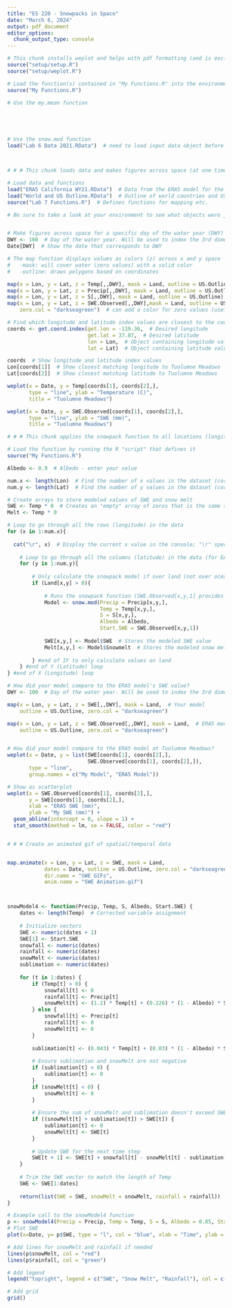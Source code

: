 ```yaml
---
title: "ES 220 - Snowpacks in Space"
date: "March 6, 2024"
output: pdf_document
editor_options:
  chunk_output_type: console
---
```


```r
# This chunk installs weplot and helps with pdf formatting (and is excluded from knitting)
source("setup/setup.R")
source("setup/weplot.R")

```




```r


# Load the function(s) contained in "My Functions.R" into the environment
source("My Functions.R")

# Use the my.mean function





# Use the snow.mod function
load("Lab 6 Data 2021.RData")  # need to load input data object before passing to the function




```




```r

# # # This chunk loads data and makes figures across space (at one time) and across time (at one place) 

# Load data and functions
load("ERA5 California WY21.RData")  # Data from the ERA5 model for the 2021 water year in California
load("World and US Outline.RData")  # Outline of world countries and US states as lat/lon coordinate polygons
source("Lab 7 Functions.R")  # Defines functions for mapping etc.

# Be sure to take a look at your environment to see what objects were just loaded


# Make figures across space for a specific day of the water year (DWY)
DWY <- 100  # Day of the water year. Will be used to index the 3rd dimension (time) of data objects
Date[DWY]  # Show the date that corresponds to DWY

# The map function displays values as colors (z) across x and y space
#   -mask: will cover water (zero values) with a solid color
#   -outline: draws polygons based on coordinates

map(x = Lon, y = Lat, z = Temp[,,DWY], mask = Land, outline = US.Outline)
map(x = Lon, y = Lat, z = Precip[,,DWY], mask = Land, outline = US.Outline)
map(x = Lon, y = Lat, z = S[,,DWY], mask = Land, outline = US.Outline)
map(x = Lon, y = Lat, z = SWE.Observed[,,DWY],mask = Land, outline = US.Outline,
    zero.col = "darkseagreen")  # can add a color for zero values (useful for SWE)

# Find which longitude and latitude index values are closest to the coordinates of Tuolumne Meadows
coords <- get.coord.index(get.lon = -119.36,  # Desired longitude
                          get.lat = 37.87,  # Desired latitude
                          lon = Lon,  # Object containing longitude values
                          lat = Lat)  # Object containing latitude values

coords  # Show longitude and latitude index values
Lon[coords[1]]  # Show closest matching longitude to Tuolumne Meadows
Lat[coords[2]]  # Show closest matching latitude to Tuolumne Meadows

weplot(x = Date, y = Temp[coords[1], coords[2],],
       type = "line", ylab = "Temperature (C)",
       title = "Tuolumne Meadows")

weplot(x = Date, y = SWE.Observed[coords[1], coords[2],],
       type = "line", ylab = "SWE (mm)",
       title = "Tuolumne Meadows")


```



```r

# # # This chunk applies the snowpack function to all locations (longitude,latitude) in the dataset 

# Load the function by running the R "script" that defines it
source("My Functions.R")

Albedo <- 0.9  # Albedo - enter your value

num.x <- length(Lon)  # Find the number of x values in the dataset (corresponds to longitude)
num.y <- length(Lat)  # Find the number of y values in the dataset (corresponds to latitude)

# Create arrays to store modeled values of SWE and snow melt
SWE <- Temp * 0  # Creates an "empty" array of zeros that is the same size as the dataset
Melt <- Temp * 0

# Loop to go through all the rows (longitude) in the data
for (x in 1:num.x){
    
  cat("\r", x)  # Display the current x value in the console; "\r" specifies on a single line
  
    # Loop to go through all the columns (latitude) in the data (for EACH row)
    for (y in 1:num.y){
        
        # Only calculate the snowpack model if over land (not over ocean) - saves time!
        if (Land[x,y] > 0){
            
            # Runs the snowpack function (SWE.Observed[x,y,1] provides the SWE starting value)
            Model <- snow.mod(Precip = Precip[x,y,],
                              Temp = Temp[x,y,],
                              S = S[x,y,],
                              Albedo = Albedo,
                              Start.SWE = SWE.Observed[x,y,1])
            
            SWE[x,y,] <- Model$SWE  # Stores the modeled SWE value
            Melt[x,y,] <- Model$Snowmelt  # Stores the modeled snow melt value
            
        } #end of IF to only calculate values on land
    } #end of Y (Latitude) loop
} #end of X (Longitude) loop

# How did your model compare to the ERA5 model's SWE value?
DWY <- 100  # Day of the water year. Will be used to index the 3rd dimension (time) of data objects

map(x = Lon, y = Lat, z = SWE[,,DWY], mask = Land,  # Your model
    outline = US.Outline, zero.col = "darkseagreen")  

map(x = Lon, y = Lat, z = SWE.Observed[,,DWY], mask = Land,  # ERA5 model
    outline = US.Outline, zero.col = "darkseagreen")


# How did your model compare to the ERA5 model at Tuolumne Meadows?
weplot(x = Date, y = list(SWE[coords[1], coords[2],],
                          SWE.Observed[coords[1], coords[2],]),
       type = "line",
       group.names = c("My Model", "ERA5 Model"))

# Show as scatterplot
weplot(x = SWE.Observed[coords[1], coords[2],],
       y = SWE[coords[1], coords[2],],
       xlab = "ERA5 SWE (mm)",
       ylab = "My SWE (mm)") +
  geom_abline(intercept = 0, slope = 1) +
  stat_smooth(method = lm, se = FALSE, color = "red")



```


```r

# # # Create an animated gif of spatial/temporal data


map.animate(x = Lon, y = Lat, z = SWE, mask = Land,
            dates = Date, outline = US.Outline, zero.col = "darkseagreen",
            dir.name = "SWE GIFs",
            anim.name = "SWE Animation.gif")




```

```r
snowModel4 <- function(Precip, Temp, S, Albedo, Start.SWE) {
    dates <- length(Temp)  # Corrected variable assignment
    
    # Initialize vectors
    SWE <- numeric(dates + 1)
    SWE[1] <- Start.SWE
    snowfall <- numeric(dates)
    rainfall <- numeric(dates)
    snowMelt <- numeric(dates)
    sublimation <- numeric(dates)
    
    for (t in 1:dates) {
        if (Temp[t] > 0) {
            snowfall[t] <- 0
            rainfall[t] <- Precip[t]
            snowMelt[t] <- (1.2) * Temp[t] + (0.226) * (1 - Albedo) * S[t]
        } else {
            snowfall[t] <- Precip[t]
            rainfall[t] <- 0
            snowMelt[t] <- 0
        }
        
        sublimation[t] <- (0.043) * Temp[t] + (0.03) * (1 - Albedo) * S[t]
        
        # Ensure sublimation and snowMelt are not negative
        if (sublimation[t] < 0) {
            sublimation[t] <- 0
        }
        if (snowMelt[t] < 0) {
            snowMelt[t] <- 0
        }
        
        # Ensure the sum of snowMelt and sublimation doesn't exceed SWE
        if ((snowMelt[t] + sublimation[t]) > SWE[t]) {
            sublimation[t] <- 0
            snowMelt[t] <- SWE[t]
        }
        
        # Update SWE for the next time step
        SWE[t + 1] <- SWE[t] + snowfall[t] - snowMelt[t] - sublimation[t]
    }
    
    # Trim the SWE vector to match the length of Temp
    SWE <- SWE[1:dates]
    
    return(list(SWE = SWE, snowMelt = snowMelt, rainfall = rainfall))
}

# Example call to the snowModel4 function
p <- snowModel4(Precip = Precip, Temp = Temp, S = S, Albedo = 0.85, Start.SWE = 0)
# Plot SWE
plot(x=Date, y= p$SWE, type = "l", col = "blue", xlab = "Time", ylab = "Snowpack SWE (mm)", main = "Snowpack SWE Over Time")

# Add lines for snowMelt and rainfall if needed
lines(p$snowMelt, col = "red")
lines(p$rainfall, col = "green")

# Add legend
legend("topright", legend = c("SWE", "Snow Melt", "Rainfall"), col = c("blue", "red", "green"), lty = 1)

# Add grid
grid()

```
